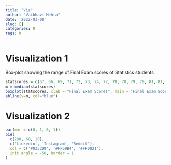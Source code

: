 ```yaml
---
title: "Viz"
author: "Vaibhavi Mehta"
date: '2022-03-08'
slug: []
categories: R
tags: R
---
```


# Visualization 1

Box-plot showing the range of Final Exam scores of Statistics students

```r
statscores = c(57, 66, 69, 71, 72, 73, 74, 77, 78, 78, 79, 79, 81, 81, 82, 83, 83, 88, 89, 94)
m = median(statscores)
boxplot(statscores, xlab = "Final Exam Scores", main = "Final Exam Scores of Statistics Students", horizontal = TRUE, col = "greenyellow")
abline(v=m, col="blue")
```
# Visualization 2

```r
par(mar = c(0, 1, 0, 1))
pie(
  c(280, 60, 20),
  c('Linkedin', 'Instagram', 'Reddit'),
  col = c('#0352D9', '#FF69B4', '#FF0021'),
  init.angle = -50, border = 1
)
```
